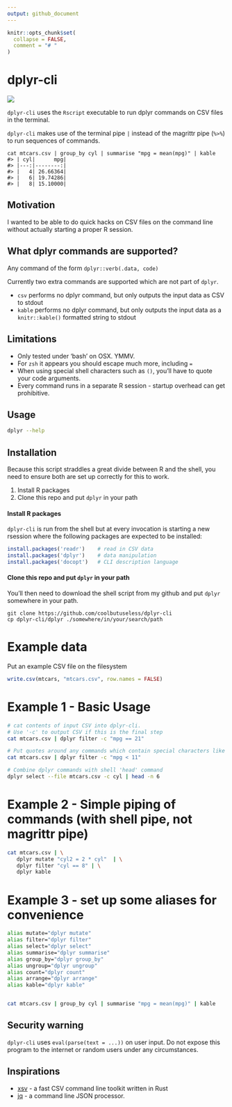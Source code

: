 ```yaml
---
output: github_document
---
```


<!-- README.md is generated from README.Rmd. Please edit that file -->

```r
knitr::opts_chunk$set(
  collapse = FALSE,
  comment = "# "
)
```


# dplyr-cli

<!-- badges: start -->
![](https://img.shields.io/badge/cool-useless-green.svg)
<!-- badges: end -->

`dplyr-cli` uses the `Rscript` executable to 
run dplyr commands on CSV files in the terminal.

`dplyr-cli` makes use of the terminal pipe `|` instead of the magrittr pipe (`%>%`)
to run sequences of commands.

```
cat mtcars.csv | group_by cyl | summarise "mpg = mean(mpg)" | kable
#> | cyl|      mpg|
#> |---:|--------:|
#> |   4| 26.66364|
#> |   6| 19.74286|
#> |   8| 15.10000|
```

## Motivation

I wanted to be able to do quick hacks on CSV files on the command line without
actually starting a proper R session.


## What dplyr commands are supported?

Any command of the form `dplyr::verb(.data, code)`

Currently two extra commands are supported which are not part of `dplyr`.

* `csv` performs no dplyr command, but only outputs the input data as CSV to stdout
* `kable` performs no dplyr command, but only outputs the input data as a
  `knitr::kable()` formatted string to stdout


## Limitations

* Only tested under 'bash' on OSX. YMMV.
* For `zsh` it appears you should escape much more, including `=`
* When using special shell characters such as `()`, you'll have to quote 
  your code arguments.  
* Every command runs in a separate R session - startup overhead can get 
  prohibitive.

## Usage

```sh
dplyr --help
```


## Installation

Because this script straddles a great divide between R and the shell, you need 
to ensure both are set up correctly for this to work.

1. Install R packages
2. Clone this repo and put `dplyr` in your path


#### Install R packages
`dplyr-cli` is run from the shell but at every invocation is starting a new 
rsession where the following packages are expected to be installed:


```r
install.packages('readr')    # read in CSV data
install.packages('dplyr')    # data manipulation
install.packages('docopt')   # CLI description language
```



#### Clone this repo and put `dplyr` in your path


You'll then need to download the shell script from my github and put `dplyr`
somewhere in your path.

```
git clone https://github.com/coolbutuseless/dplyr-cli
cp dplyr-cli/dplyr ./somewhere/in/your/search/path
```


# Example data

Put an example CSV file on the filesystem

```r
write.csv(mtcars, "mtcars.csv", row.names = FALSE)
```

# Example 1 - Basic Usage


```sh
# cat contents of input CSV into dplyr-cli.  
# Use '-c' to output CSV if this is the final step
cat mtcars.csv | dplyr filter -c "mpg == 21"
```


```sh
# Put quotes around any commands which contain special characters like <>()
cat mtcars.csv | dplyr filter -c "mpg < 11"
```


```sh
# Combine dplyr commands with shell 'head' command
dplyr select --file mtcars.csv -c cyl | head -n 6
```


# Example 2 - Simple piping of commands (with shell pipe, not magrittr pipe)

```sh
cat mtcars.csv | \
   dplyr mutate "cyl2 = 2 * cyl"  | \
   dplyr filter "cyl == 8" | \
   dplyr kable
```


# Example 3 - set up some aliases for convenience


```sh
alias mutate="dplyr mutate"
alias filter="dplyr filter"
alias select="dplyr select"
alias summarise="dplyr summarise"
alias group_by="dplyr group_by"
alias ungroup="dplyr ungroup"
alias count="dplyr count"
alias arrange="dplyr arrange"
alias kable="dplyr kable"


cat mtcars.csv | group_by cyl | summarise "mpg = mean(mpg)" | kable
```


## Security warning

`dplyr-cli` uses `eval(parse(text = ...))` on user input.  Do not expose this 
program to the internet or random users under any circumstances.


## Inspirations

* [xsv](https://github.com/BurntSushi/xsv) - a fast CSV command line toolkit 
  written in Rust
* [jq](https://stedolan.github.io/jq/) - a command line JSON processor.
